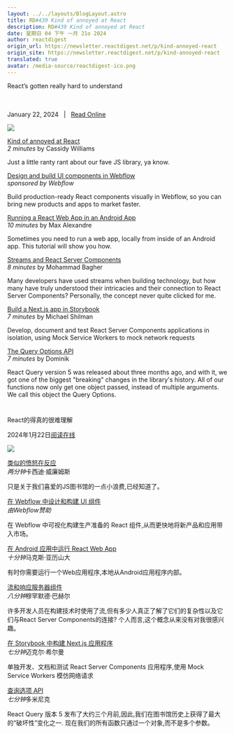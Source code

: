```yaml
---
layout: ../../layouts/BlogLayout.astro
title: RD#439 Kind of annoyed at React
description: RD#439 Kind of annoyed at React
date: 星期日 04 下午 一月 21o 2024
author: reactdigest
origin_url: https://newsletter.reactdigest.net/p/kind-annoyed-react
origin_site: https://newsletter.reactdigest.net/p/kind-annoyed-react
translated: true
avatar: /media-source/reactdigest-ico.png
---
```



<Reference client:only="react" title="RD#439 Kind of annoyed at React" url="https://newsletter.reactdigest.net/p/kind-annoyed-react" />

<Detail client:only="react">
React’s gotten really hard to understand  ‌ ‌ ‌ ‌ ‌ ‌ ‌ ‌ ‌ ‌ ‌ ‌ ‌ ‌ ‌ ‌ ‌ ‌ ‌ ‌ ‌ ‌ ‌ ‌ ‌ ‌ ‌ ‌ ‌ ‌ ‌ ‌ ‌ ‌ ‌ ‌ ‌ ‌ ‌ ‌ ‌ ‌ ‌ ‌ ‌ ‌ ‌ ‌ ‌ ‌ ‌ ‌ ‌ ‌ ‌ ‌ ‌ ‌ ‌ ‌ ‌ ‌ ‌ ‌ ‌ ‌ ‌ ‌ ‌ ‌ ‌ ‌ ‌ ‌ ‌ ‌ ‌ ‌ ‌ ‌ ‌ ‌ ‌ ‌ ‌ ‌ ‌ ‌ ‌ ‌ ‌ ‌ ‌ ‌ ‌ ‌ ‌ ‌ ‌ ‌ ‌ ‌ ‌ ‌ ‌ ‌ ‌ ‌ ‌ ‌ ‌ ‌ ‌ ‌ ‌ ‌ ‌ ‌ ‌ ‌ ‌ ‌ ‌ ‌ ‌ ‌ ‌ ‌ ‌ ‌ ‌ ‌ ‌ ‌ ‌ ‌ ‌ ‌ ‌ ‌ ‌ ‌ ‌ ‌ ‌ ‌ ‌ ‌ ‌ ‌ ‌ ‌ ‌ ‌ ‌ ‌ ‌ ‌ ‌ ‌ ‌ ‌ ‌ ‌ ‌ ‌ ‌ ‌ ‌ ‌ ‌ ‌ ‌ ‌ ‌ ‌ ‌ ‌ ‌ ‌ ‌ ‌ ‌ ‌ ‌ ‌ ‌ ‌ ‌ ‌ ‌ ‌ ‌ ‌ ‌ ‌ ‌ ‌ ‌ ‌

January 22, 2024   |   [Read Online](https://link.mail.beehiiv.com/ss/c/JwgJ21y-yo16Zc6oHEqV-r5aei1LqixOIwQN0qeGQMl5mMoOEpDZvlFjIOLdfbqHibOIc1TDmTG8TNoL-qwx3iqplsA7BNUp5iqYy2TYbT-Rd5kGer-m6Q6ENFyEOyQvaiWYbKSGtdyuRzYDyA8Q61fye0eG6-AvrCLwPzrI9unwP-H9gNtbtDU5VZW_QIOMpXf0Kh7YxxJHFmh6G8oI4X4pvNxkAnuSU7DvxHRjAOwJyxw6vtfAHkmAEpqzuZDu95RYVU1jpN4FMI2BgBxWde64SfJLAZRUr9Zj6khgNOAzTgC5_WKzSagSgEkXAK3bysRMQf3X1q3QMmXSVC_2QaSWKh-i0gmlKnG-vt8UYY3dq4SZJ1pX8F0zVL6cNpFQqusry7ILHDyZjyWE3k_EisTqAlhMAZoeXT39ijPinZAuLSkud1-oCAPJfrdNUpMv0xCaKXZCp33fHqwWa3UYiILkBPYsmp4rzsyMmapdp-Q2KKq4b3IZ9WOIm0Jvwbb3PYtFPgdArjKMshRfC50QHZEhg4BhfDeEBUH_F3zxaGFhKU9fwOtCgHAPMuJLGXBufhYf76IIm0SXBtfd13gJUwBP3ie7ACgTVz5EfpVzznVCVKvNb4NyBlnlN9kCU-DS/436/FGM6arHYRtGAaw65vlDYMA/h0/se14-61X_kNd3k6GI7JCgAcQtUd0szmA7N_Ai8CDlR4)

![](https://link.mail.beehiiv.com/ss/o/2neHg-Hzkdcq_goMOXZHDQ/436/FGM6arHYRtGAaw65vlDYMA/ho.gif)

[Kind of annoyed at React](https://link.mail.beehiiv.com/ss/c/lwxq2V6aEWya6_kWoUO8rPyMCvrNZ94uYtkrAq3-F2nxExL5mlJQAHv2_C0pZxREKQrW0A0R89Ul-SkrUxjhO_wDWQ25OEGe2-TflLbrfyn5-lHiVdYyzWJf8yEPo7rQ1bk3-tSbPLPTGdzP3FEyFqwAs9HD3fGk-0zo9UUSr3VJaoSoPSPHRmU8GQ0CILxwr5erowWIw5I1xG8456saeQ/436/FGM6arHYRtGAaw65vlDYMA/h1/RVfC2ANhZ4VAOToG4-uYEcjeW7CgR2eMpAZGhSFPLXk)  
_2 minutes_ by Cassidy Williams

Just a little ranty rant about our fave JS library, ya know.

[Design and build UI components in Webflow](https://link.mail.beehiiv.com/ss/c/Rbmf5CzHe5itG0NBmgkKQOw8CCyVQk75-SaULbwiWarvfXC7k3YMTjvISLG4k4HzmAPWVxQ-6jTqXxL7QDybxV1GRN7GpkSieBlkY8ML1kNmoy7txSAQAXaBOttqiSpF65TT91th4XlfX_ZRNN0CTCB0XdaJlbRCtRGleptpqIpQ4ZNOX605yIuaDIemCz1rGiWZosA33M7bc0foRhKHbg/436/FGM6arHYRtGAaw65vlDYMA/h2/qchDrYnt21WMyfVHRNw50P5b73O8uh-LaKGv92AIDME)  
_sponsored by Webflow_

Build production-ready React components visually in Webflow, so you can bring new products and apps to market faster.

[Running a React Web App in an Android App](https://link.mail.beehiiv.com/ss/c/4KXyCgamclLKt01CO8032ZvSg7x0bK-wtBkZ6IkAoHsQMiLxY8SHa2StN10HDLWcgu9IsFKrT-A2QT7ZdMWK_AkdMWXckj_okvPS0EU6bXq3--PtzlNv0E6kxYr7PZ3wYEDq7cddbHDavo3U4RW3IMJPIjhXX-CiWfqztGBmK6uxB8EBqTrSXqN7jQwtZ0XKWIfrLojcgyhHSSA6h4b0Tg/436/FGM6arHYRtGAaw65vlDYMA/h3/jnTmUsG6nrN7j6J-b2_ZrWvXFHVcdDdzIclc34wW8QQ)  
_10 minutes_ by Max Alexandre

Sometimes you need to run a web app, locally from inside of an Android app. This tutorial will show you how.

[Streams and React Server Components](https://link.mail.beehiiv.com/ss/c/e7lrOU0N2eMt0diSomWSqFV0FWboYXDTYWzSh5waCRCDjodnB-BGTAUEwQqeCbpED26ST5tsHe6sUkdHt9wje284W2ndA5cEkyufvSt6azl2dpK7AWnAhWPPgXwqCgBssi9YC9qbc1V2yi-OthSAgNQdRvOEQGYJH7wwpAB9cd-i8mjtOIttk1x6X6MZhLD6N6aAE99-hVnglOLqHtrlPyYKvLCeNNHWrNVcYz2O8Kg/436/FGM6arHYRtGAaw65vlDYMA/h4/bcamJoQmnDogrYrU3ErnHhalBkaYNxd13nlIehChogk)  
_8 minutes_ by Mohammad Bagher

Many developers have used streams when building technology, but how many have truly understood their intricacies and their connection to React Server Components? Personally, the concept never quite clicked for me.

[Build a Next.js app in Storybook](https://link.mail.beehiiv.com/ss/c/Rbmf5CzHe5itG0NBmgkKQKMAuHCfAbH_sCBiC-j1p9ENga7883UdWbSkSHAqzav7VmJ2YZ7kFw9JTZ2DhGldBNUpbEtJIKZipxKnxJpgBkaFgdZUnEeW-DNwXaBjdXnFheJJRdCFDUwOpXljcMCPHFbctVQfHBRMWMTsgRZXz4-cL1EGKjr1bkuPDvDYj4TLOjaEACFdaai26hXOjvzqneshZiJzmtYg3FCa_zkUi0tXc_gO9y2bcRBZl2Tf3tT3/436/FGM6arHYRtGAaw65vlDYMA/h5/S6HBhlkz95CIsQQJ3_r8bWHOHYTqu0zRNiLy-symf2Q)  
_7 minutes_ by Michael Shilman

Develop, document and test React Server Components applications in isolation, using Mock Service Workers to mock network requests

[The Query Options API](https://link.mail.beehiiv.com/ss/c/i-14uV6vHkCzB2eOsMx0wOGhevMBZH1BNPH22-ixpIyJojCY1JQNAiy9Xf3TQq_oZwLcXCyvjbLrxmiaLpGz20HLmkGv766v70Tm85XHZf3thr6K0i0bwXZ-A9yBPYDYS4V2ywqYy1fviMgdKNqIqM6MW8oZ2sGmM3KPqpBpjEAJq_FY8Se5UkRVTSNKQ9kOot97GJL8-l6drZNUQrMNpA/436/FGM6arHYRtGAaw65vlDYMA/h6/NKVLSMAFAxZLQlN0GIiE7qH9qaESc1pjcV-WF-A_2dE)  
_7 minutes_ by Dominik

React Query version 5 was released about three months ago, and with it, we got one of the biggest "breaking" changes in the library's history. All of our functions now only get one object passed, instead of multiple arguments. We call this object the Query Options.

#
</Detail>

React的得真的很难理解

2024年1月22日[阅读在线](https://link.mail.beehiiv.com/ss/c/JwgJ21y-yo16Zc6oHEqV-r5aei1LqixOIwQN0qeGQMl5mMoOEpDZvlFjIOLdfbqHibOIc1TDmTG8TNoL-qwx3iqplsA7BNUp5iqYy2TYbT-Rd5kGer-m6Q6ENFyEOyQvaiWYbKSGtdyuRzYDyA8Q61fye0eG6-AvrCLwPzrI9unwP-H9gNtbtDU5VZW_QIOMpXf0Kh7YxxJHFmh6G8oI4X4pvNxkAnuSU7DvxHRjAOwJyxw6vtfAHkmAEpqzuZDu95RYVU1jpN4FMI2BgBxWde64SfJLAZRUr9Zj6khgNOAzTgC5_WKzSagSgEkXAK3bysRMQf3X1q3QMmXSVC_2QaSWKh-i0gmlKnG-vt8UYY3dq4SZJ1pX8F0zVL6cNpFQqusry7ILHDyZjyWE3k_EisTqAlhMAZoeXT39ijPinZAuLSkud1-oCAPJfrdNUpMv0xCaKXZCp33fHqwWa3UYiILkBPYsmp4rzsyMmapdp-Q2KKq4b3IZ9WOIm0Jvwbb3PYtFPgdArjKMshRfC50QHZEhg4BhfDeEBUH_F3zxaGFhKU9fwOtCgHAPMuJLGXBufhYf76IIm0SXBtfd13gJUwBP3ie7ACgTVz5EfpVzznVCVKvNb4NyBlnlN9kCU-DS/436/FGM6arHYRtGAaw65vlDYMA/h0/se14-61X_kNd3k6GI7JCgAcQtUd0szmA7N_Ai8CDlR4)

![](https://link.mail.beehiiv.com/ss/o/2neHg-Hzkdcq_goMOXZHDQ/436/FGM6arHYRtGAaw65vlDYMA/ho.gif)

[类似的愤怒在反应](https://link.mail.beehiiv.com/ss/c/lwxq2V6aEWya6_kWoUO8rPyMCvrNZ94uYtkrAq3-F2nxExL5mlJQAHv2_C0pZxREKQrW0A0R89Ul-SkrUxjhO_wDWQ25OEGe2-TflLbrfyn5-lHiVdYyzWJf8yEPo7rQ1bk3-tSbPLPTGdzP3FEyFqwAs9HD3fGk-0zo9UUSr3VJaoSoPSPHRmU8GQ0CILxwr5erowWIw5I1xG8456saeQ/436/FGM6arHYRtGAaw65vlDYMA/h1/RVfC2ANhZ4VAOToG4-uYEcjeW7CgR2eMpAZGhSFPLXk)\
*两分钟*卡西迪·威廉姆斯

只是关于我们喜爱的JS图书馆的一点小浪费,已经知道了。

[在 Webflow 中设计和构建 UI 组件](https://link.mail.beehiiv.com/ss/c/Rbmf5CzHe5itG0NBmgkKQOw8CCyVQk75-SaULbwiWarvfXC7k3YMTjvISLG4k4HzmAPWVxQ-6jTqXxL7QDybxV1GRN7GpkSieBlkY8ML1kNmoy7txSAQAXaBOttqiSpF65TT91th4XlfX_ZRNN0CTCB0XdaJlbRCtRGleptpqIpQ4ZNOX605yIuaDIemCz1rGiWZosA33M7bc0foRhKHbg/436/FGM6arHYRtGAaw65vlDYMA/h2/qchDrYnt21WMyfVHRNw50P5b73O8uh-LaKGv92AIDME)\
*由Webflow赞助*

在 Webflow 中可视化构建生产准备的 React 组件,从而更快地将新产品和应用带入市场。

[在 Android 应用中运行 React Web App](https://link.mail.beehiiv.com/ss/c/4KXyCgamclLKt01CO8032ZvSg7x0bK-wtBkZ6IkAoHsQMiLxY8SHa2StN10HDLWcgu9IsFKrT-A2QT7ZdMWK_AkdMWXckj_okvPS0EU6bXq3--PtzlNv0E6kxYr7PZ3wYEDq7cddbHDavo3U4RW3IMJPIjhXX-CiWfqztGBmK6uxB8EBqTrSXqN7jQwtZ0XKWIfrLojcgyhHSSA6h4b0Tg/436/FGM6arHYRtGAaw65vlDYMA/h3/jnTmUsG6nrN7j6J-b2_ZrWvXFHVcdDdzIclc34wW8QQ)\
*十分钟*马克斯·亚历山大

有时你需要运行一个Web应用程序,本地从Android应用程序内部。

[流和响应服务器组件](https://link.mail.beehiiv.com/ss/c/e7lrOU0N2eMt0diSomWSqFV0FWboYXDTYWzSh5waCRCDjodnB-BGTAUEwQqeCbpED26ST5tsHe6sUkdHt9wje284W2ndA5cEkyufvSt6azl2dpK7AWnAhWPPgXwqCgBssi9YC9qbc1V2yi-OthSAgNQdRvOEQGYJH7wwpAB9cd-i8mjtOIttk1x6X6MZhLD6N6aAE99-hVnglOLqHtrlPyYKvLCeNNHWrNVcYz2O8Kg/436/FGM6arHYRtGAaw65vlDYMA/h4/bcamJoQmnDogrYrU3ErnHhalBkaYNxd13nlIehChogk)\
*八分钟*穆罕默德·巴赫尔

许多开发人员在构建技术时使用了流,但有多少人真正了解了它们的复杂性以及它们与React Server Components的连接? 个人而言,这个概念从来没有对我很感兴趣。

[在 Storybook 中构建 Next.js 应用程序](https://link.mail.beehiiv.com/ss/c/Rbmf5CzHe5itG0NBmgkKQKMAuHCfAbH_sCBiC-j1p9ENga7883UdWbSkSHAqzav7VmJ2YZ7kFw9JTZ2DhGldBNUpbEtJIKZipxKnxJpgBkaFgdZUnEeW-DNwXaBjdXnFheJJRdCFDUwOpXljcMCPHFbctVQfHBRMWMTsgRZXz4-cL1EGKjr1bkuPDvDYj4TLOjaEACFdaai26hXOjvzqneshZiJzmtYg3FCa_zkUi0tXc_gO9y2bcRBZl2Tf3tT3/436/FGM6arHYRtGAaw65vlDYMA/h5/S6HBhlkz95CIsQQJ3_r8bWHOHYTqu0zRNiLy-symf2Q)\
*七分钟*迈克尔·希尔曼

单独开发、文档和测试 React Server Components 应用程序,使用 Mock Service Workers 模仿网络请求

[查询选项 API](https://link.mail.beehiiv.com/ss/c/i-14uV6vHkCzB2eOsMx0wOGhevMBZH1BNPH22-ixpIyJojCY1JQNAiy9Xf3TQq_oZwLcXCyvjbLrxmiaLpGz20HLmkGv766v70Tm85XHZf3thr6K0i0bwXZ-A9yBPYDYS4V2ywqYy1fviMgdKNqIqM6MW8oZ2sGmM3KPqpBpjEAJq_FY8Se5UkRVTSNKQ9kOot97GJL8-l6drZNUQrMNpA/436/FGM6arHYRtGAaw65vlDYMA/h6/NKVLSMAFAxZLQlN0GIiE7qH9qaESc1pjcV-WF-A_2dE)\
*七分钟*多米尼克

React Query 版本 5 发布了大约三个月前,因此,我们在图书馆历史上获得了最大的“破坏性”变化之一. 现在我们的所有函数只通过一个对象,而不是多个参数。

#


